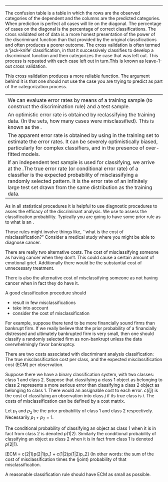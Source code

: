 \subsection{Cross Validation}
-------------------------------------------------------------------------------

The confusion
table is a table in which the rows are the observed categories of the dependent and
the columns are the predicted categories. When prediction is perfect all cases will lie on the
diagonal. The percentage of cases on the diagonal is the percentage of correct classifications. 
The cross validated set of data is a more honest presentation of the power of the
discriminant function than that provided by the original classifications and often produces
a poorer outcome. The cross validation is often termed a jack-knife classification, in that
it successively classifies \textbf{all cases but one} to develop a discriminant function and then
categorizes the case that was left out. This process is repeated with each case left out in
turn.This is known as leave-1-out cross validation. 

This cross validation produces a more reliable function. The argument behind it is that
one should not use the case you are trying to predict as part of the categorization process.


-----------------------------------------------------------------------------
\subsection{Error Rates}

We can evaluate error rates by means of a training sample (to construct the discrimination rule) and a test sample.


An optimistic error rate is obtained by reclassifying the training data. (In the \textbf{\textit{training data}} sets, how many cases were misclassified). This is known as the \textbf{apparent error rate}.


The apparent error rate is obtained by using in the training set to estimate
the error rates. It can be severely optimistically biased, particularly for complex classifiers, and in the presence of over-fitted models.


If an independent test sample is used for classifying, we arrive at the  \textbf{true error rate}.The true error rate (or conditional error rate) of a classifier is the expected
probability of misclassifying a randomly selected pattern.
It is the error rate of an infinitely large test set drawn from the same distribution as the training data.



---------------------------------------------------------------------------------

\subsection{Misclassification Cost}

As in all statistical procedures it is helpful to use diagnostic procedures to asses the efficacy of the discriminant analysis. We use \textbf{cross-validation} to assess the classification probability.
Typically you are going to have some prior rule as to what is an \textbf{acceptable misclassification rate}.

Those rules might involve things like, ``what is the cost of misclassification?" Consider a medical study where you might be able to diagnose cancer.

There are really two alternative costs. The cost of misclassifying someone as having cancer when they don't.
This could cause a certain amount of emotional grief. Additionally there would be the substantial cost of unnecessary treatment.

There is also the alternative cost of misclassifying someone as not having cancer when in fact they do have it.

A good classification procedure should
 
 * result in few misclassifications
 * take \textbf{\textit{prior probabilities of occurrence}} into account
 * consider the cost of misclassification
 
 
For example, suppose there tend to be more financially sound firms than bankrupt
firm. If we really believe that the prior probability of a financially
distressed and ultimately bankrupted firm is very small, then one should
classify a randomly selected firm as non-bankrupt unless the data
overwhelmingly favor bankruptcy.



There are two costs associated with discriminant analysis classification: The true misclassification cost per class, and the expected misclassification cost (ECM) per observation.

Suppose there we have a binary classification system, with two classes: class 1 and class 2.
Suppose that classifying a class 1 object as belonging to class 2 represents a more serious error than classifying a class 2 object as belonging to class 1. There would an assignable cost to each error.
$c(i|j)$ is the cost of classifying an observation into class $j$ if its true class is $i$.
The costs of misclassification can be defined by a cost matrix.

\begin{tabular}{|c|c|c|}
  \hline
  % after \\: \hline or \cline{col1-col2} \cline{col3-col4} ...
  & Predicted & Predicted \\
   & Class 1 & Class 2 \\  \hline
  Class 1 & 0 & $c(2|1)$  \\
  Class 2 & $c(1|2)$ & 0 \\
  \hline
\end{tabular}




\subsection{Expected cost of misclassification (ECM)}
Let $p_1$ and $p_2$ be the prior probability of class 1 and class 2 respectively.
Necessarily $p_1$ + $p_2$ = 1.

The conditional probability of classifying an object as class 1 when it is in fact from
class 2 is denoted $p(1|2)$.
Similarly the conditional probability of classifying an object as class 2 when it is in
fact from class 1 is denoted $p(2|1)$.

\[ECM = c(2|1)p(2|1)p_1 + c(1|2)p(1|2)p_2\]
(In other words: the sum of the cost of misclassification times the (joint) probability of that misclassification.

A reasonable classification rule should have ECM as small as possible.








